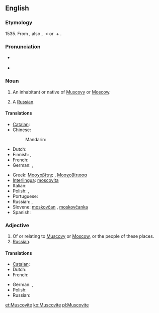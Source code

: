 {{also|muscovite}}
==English==

===Etymology===
1535.  From {{etyl|la}} {{term|Moscovita||resident of Moscow or Muscovy, Russian|lang=la}}, also {{term|Muscovita|lang=la}}, {{term|Moschovita|lang=la}} < {{term|Moscovia|lang=la}} or {{term|Muscovia||Muscovy|lang=la}} + {{term|-ita|lang=la}}.

===Pronunciation===
* {{a|UK}} {{IPA|/ˈmʌs.kəˌvaɪt/}}
* {{audio|en-us-Muscovite.ogg|Audio (US)}}

===Noun===
{{en-noun}}

# An inhabitant or native of [[Muscovy]] or [[Moscow]].
# {{archaic}} A [[Russian]].

====Translations====
{{trans-top|resident of Moscow}}
* [[Catalan]]: {{t|ca|moscovita|m|f}}
* Chinese:
*: Mandarin: {{t|zh|莫斯科人|tr=Mòsīkē rén|sc=Hani}}
* Dutch: {{t|nl|Moskoviet|m}}
* Finnish: {{t+|fi|moskovalainen}}, {{t-|fi|moskoviitti}}
* French: {{t+|fr|moscovite|m|f}}
* German: {{t-|de|Moskauer|m}},  {{t-|de|Moskowiter|m}}
{{trans-mid}}
* Greek: [[Μοσχοβίτης]] {{m}}, [[Μοσχοβίτισσα]] {{f}}
* [[Interlingua]]: [[moscovita]] {{m|f}}
* Italian: {{t-|it|moscovita|m|f}}
* Polish: {{t|pl|moskwianin|m}}, {{t|pl|moskwianka|f}}
* Portuguese: {{t+|pt|moscovita|m|f}}
* Russian: {{t+|ru|москвич|m|tr=moskvíč}}, {{t+|ru|москвичка|f|tr=moskvíčka}}
* Slovene: [[moskovčan]] {{m}}, [[moskovčanka]] {{f}}
* Spanish: {{t+|es|moscovita|m|f}}
{{trans-bottom}}

===Adjective===
{{en-adj}}

# Of or relating to [[Muscovy]] or [[Moscow]], or the people of these places.
# [[Russian]].

====Translations====
{{trans-top|Relating to Moscow}}
* [[Catalan]]: {{t|ca|moscovita}}
* Dutch: {{t|nl|Moskovitisch}}
* French: {{t+|fr|moscovite}}
{{trans-mid}}
* German: {{t|de|moskowitisch}}, {{t|de|Moskauer}}
* Polish: {{t|pl|moskiewski}}
* Russian: {{t|ru|московский|tr=moskóvskij|sc=Cyrl}}
{{trans-bottom}}

[[et:Muscovite]]
[[ko:Muscovite]]
[[pl:Muscovite]]